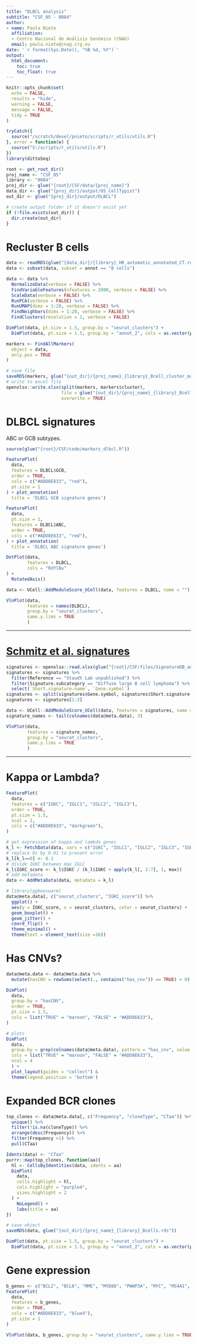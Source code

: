 ---
title: "DLBCL analysis"
subtitle: "CSF_05 - 8084"
author:
- name: Paula Nieto
  affiliation: 
  - Centro Nacional de Análisis Genómico (CNAG)
  email: paula.nieto@cnag.crg.eu
date: '`r format(Sys.Date(), "%B %d, %Y")`'
output: 
  html_document:
    toc: true
    toc_float: true
---

```{r setup, include=FALSE}
knitr::opts_chunk$set(
  echo = FALSE,
  results = "hide",
  warning = FALSE,
  message = FALSE,
  tidy = TRUE
)
```

```{r surce-utils, include=FALSE}
tryCatch({
  source("/scratch/devel/pnieto/scripts/r_utils/utils.R")
}, error = function(e) {
  source("S:/scripts/r_utils/utils.R")
})
library(dittoSeq)
```

```{r set-params}
root <- get_root_dir()
proj_name <- "CSF_05"
library <- "8084" 
proj_dir <- glue("{root}/CSF/data/{proj_name}")
data_dir <- glue("{proj_dir}/output/05_CellTypist")
out_dir <- glue("{proj_dir}/output/DLBCL")
```

```{r create-output-folder}
# create output folder if it doesn't exist yet
if (!file.exists(out_dir)) {
  dir.create(out_dir)
}
```

# Recluster B cells

```{r normalize and cluster}
data <- readRDS(glue("{data_dir}/{library}_HR_automatic_annotated_CT.rds"))
data <- subset(data, subset = annot == "B cells")

data <- data %>%
  NormalizeData(verbose = FALSE) %>% 
  FindVariableFeatures(nfeatures = 2000, verbose = FALSE) %>%
  ScaleData(verbose = FALSE) %>%
  RunPCA(verbose = FALSE) %>%
  RunUMAP(dims = 1:20, verbose = FALSE) %>%
  FindNeighbors(dims = 1:20, verbose = FALSE) %>%
  FindClusters(resolution = 1, verbose = FALSE)
```

```{r fig.width=12}
DimPlot(data, pt.size = 1.5, group.by = "seurat_clusters") + 
  DimPlot(data, pt.size = 1.5, group.by = "annot_2", cols = as.vector(pals::polychrome()))
```

```{r find cluster markers, eval = FALSE}
markers <- FindAllMarkers(
  object = data,
  only.pos = TRUE
)

# save file
saveRDS(markers, glue("{out_dir}/{proj_name}_{library}_Bcell_cluster_markers.rds"))
# write to excel file
openxlsx::write.xlsx(split(markers, markers$cluster), 
                     file = glue("{out_dir}/{proj_name}_{library}_Bcell_cluster_markers.xlsx"),
                     overwrite = TRUE)
```

# DLBCL signatures

ABC or GCB subtypes.

```{r}
source(glue("{root}/CSF/code/markers_dlbcl.R"))
```

```{r fig.width=15, fig.height=10}
FeaturePlot(
  data,
  features = DLBCL$GCB,
  order = TRUE,
  cols = c("#ADD8E633", "red"),
  pt.size = 1
) + plot_annotation(
  title = 'DLBCL GCB signature genes')
```

```{r fig.width=15, fig.height=10}
FeaturePlot(
  data,
  pt.size = 1,
  features = DLBCL$ABC,
  order = TRUE,
  cols = c("#ADD8E633", "red"),
) + plot_annotation(
  title = 'DLBCL ABC signature genes')
```

```{r fig.width=12, fig.height=5}
DotPlot(data,
        features = DLBCL,
        cols = "RdYlBu"
) +
  RotatedAxis()
```

```{r}
data <- UCell::AddModuleScore_UCell(data, features = DLBCL, name = "")
```

```{r}
VlnPlot(data,
        features = names(DLBCL),
        group.by = "seurat_clusters",
        same.y.lims = TRUE
        ) 
```

***

# [Schmitz et al. signatures](https://www.nejm.org/doi/10.1056/NEJMoa1801445)

```{r}
signatures <- openxlsx::read.xlsx(glue("{root}/CSF/files/SignatureDB_annotation_012422.xlsx"))
signatures <- signatures %>% 
  filter(Reference == "Staudt Lab unpublished") %>%
  filter(Signature.subcategory == "Diffuse large B cell lymphoma") %>% 
  select(`Short.signature.name`, `Gene.symbol`)
signatures <- split(signatures$Gene.symbol, signatures$Short.signature.name)
signatures <- signatures[1:3]
```

```{r}
data <- UCell::AddModuleScore_UCell(data, features = signatures, name = "")
signature_names <- tail(colnames(data@meta.data), 3)
```

```{r}
VlnPlot(data,
        features = signature_names,
        group.by = "seurat_clusters", 
        same.y.lims = TRUE
        ) 
```

***

# Kappa or Lambda?

```{r fig.width=10, fig.height=9}
FeaturePlot(
  data,
  features = c("IGKC", "IGLC1", "IGLC2", "IGLC3"),
  order = TRUE,
  pt.size = 1.5,
  ncol = 2,
  cols = c("#ADD8E633", "darkgreen"),
)
```

```{r}
# get expression of kappa and lambda genes
k_l <- FetchData(data, vars = c("IGKC", "IGLC1", "IGLC2", "IGLC3", "IGLC4", "IGLC5", "IGLC6"), slot = "counts")
# replace 0s by 0.01 to prevent error
k_l[k_l==0] <- 0.1
# divide IGKC between max IGLC
k_l$IGKC_score <- k_l$IGKC / (k_l$IGKC + apply(k_l[, 2:7], 1, max))
# add metadata
data <- AddMetaData(data, metadata = k_l)
```

```{r}
# library(ggbeeswarm)
data@meta.data[, c("seurat_clusters", "IGKC_score")] %>% 
  ggplot() +
  aes(y = IGKC_score, x = seurat_clusters, color = seurat_clusters) +
  geom_boxplot() +
  geom_jitter() +
  coord_flip() +
  theme_minimal() +
  theme(text = element_text(size =16))
```

# Has CNVs?

```{r}
data@meta.data <- data@meta.data %>%
  mutate(hasCNV = rowSums(select(., contains("has_cnv")) == TRUE) > 0)

DimPlot(
  data,
  group.by = "hasCNV",
  order = TRUE,
  pt.size = 1.5,
  cols = list("TRUE" = "maroon", "FALSE" = "#ADD8E633"),
)
```

```{r CNV plots, fig.width=12, fig.height=20}
# plots
DimPlot(
  data,
  group.by = grep(colnames(data@meta.data), pattern = "has_cnv", value = TRUE),
  cols = list("TRUE" = "maroon", "FALSE" = "#ADD8E633"), 
  ncol = 4
  ) + 
  plot_layout(guides = "collect") & 
  theme(legend.position = 'bottom')
```

# Expanded BCR clones

```{r}
top_clones <- data@meta.data[, c("Frequency", "cloneType", "CTaa")] %>% 
  unique() %>% 
  filter(!is.na(cloneType)) %>% 
  arrange(desc(Frequency)) %>% 
  filter(Frequency >1) %>% 
  pull(CTaa)
```

```{r}
Idents(data) <- "CTaa"
purrr::map(top_clones, function(aa){
  hl <- CellsByIdentities(data, idents = aa)
  DimPlot(
    data,
    cells.highlight = hl,
    cols.highlight = "purple4",
    sizes.highlight = 2
  ) +
    NoLegend() +
    labs(title = aa)
})
```

```{r}
# save object
saveRDS(data, glue("{out_dir}/{proj_name}_{library}_Bcells.rds"))
```

```{r fig.width=12}
DimPlot(data, pt.size = 1.5, group.by = "seurat_clusters") + 
  DimPlot(data, pt.size = 1.5, group.by = "annot_2", cols = as.vector(pals::polychrome()))
```

# Gene expression

```{r fig.width=12, fig.height=10}
b_genes <- c("BCL2", "BCL6", "MME", "MYD88", "PWWP3A", "MYC", "MS4A1", "CD79A", "CD19", "CD200")
FeaturePlot(
  data,
  features = b_genes,
  order = TRUE,
  cols = c("#ADD8E633", "blue4"),
  pt.size = 1
)
```

```{r fig.width=8}
VlnPlot(data, b_genes, group.by = "seurat_clusters", same.y.lims = TRUE, ncol = 5) & labs(x = "", y = "")
```
